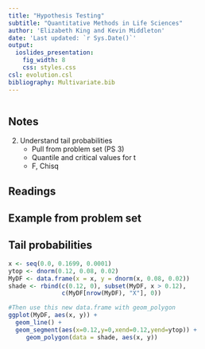 ```yaml
---
title: "Hypothesis Testing"
subtitle: "Quantitative Methods in Life Sciences"
author: 'Elizabeth King and Kevin Middleton'
date: 'Last updated: `r Sys.Date()`'
output:
  ioslides_presentation:
    fig_width: 8
    css: styles.css
csl: evolution.csl
bibliography: Multivariate.bib
---
```


```r
```

## Notes

2. Understand tail probabilities
    - Pull from problem set (PS 3)
    - Quantile and critical values for t
    - F, Chisq

## Readings

## Example from problem set

## Tail probabilities

```r
x <- seq(0.0, 0.1699, 0.0001)   
ytop <- dnorm(0.12, 0.08, 0.02)
MyDF <- data.frame(x = x, y = dnorm(x, 0.08, 0.02))
shade <- rbind(c(0.12, 0), subset(MyDF, x > 0.12),
               c(MyDF[nrow(MyDF), "X"], 0))

#Then use this new data.frame with geom_polygon
ggplot(MyDF, aes(x, y)) +
  geom_line() +
  geom_segment(aes(x=0.12,y=0,xend=0.12,yend=ytop)) +
     geom_polygon(data = shade, aes(x, y))
 
```

